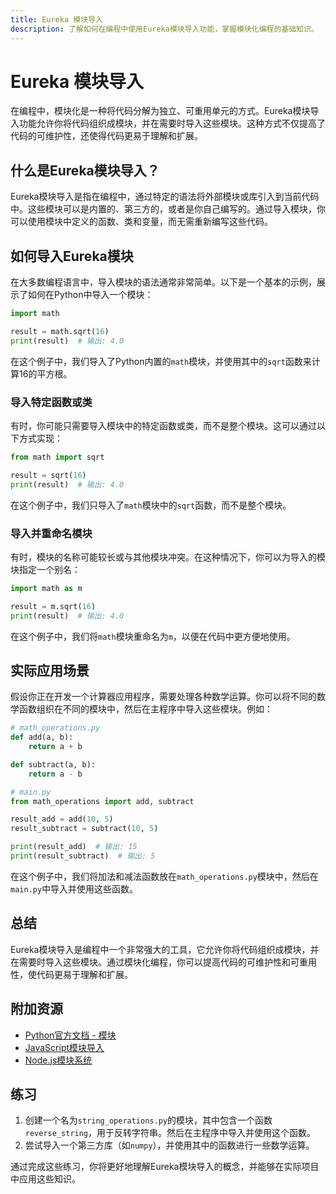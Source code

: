 ```yaml
---
title: Eureka 模块导入
description: 了解如何在编程中使用Eureka模块导入功能，掌握模块化编程的基础知识。
---
```


# Eureka 模块导入

在编程中，模块化是一种将代码分解为独立、可重用单元的方式。Eureka模块导入功能允许你将代码组织成模块，并在需要时导入这些模块。这种方式不仅提高了代码的可维护性，还使得代码更易于理解和扩展。

## 什么是Eureka模块导入？

Eureka模块导入是指在编程中，通过特定的语法将外部模块或库引入到当前代码中。这些模块可以是内置的、第三方的，或者是你自己编写的。通过导入模块，你可以使用模块中定义的函数、类和变量，而无需重新编写这些代码。

## 如何导入Eureka模块

在大多数编程语言中，导入模块的语法通常非常简单。以下是一个基本的示例，展示了如何在Python中导入一个模块：

```python
import math

result = math.sqrt(16)
print(result)  # 输出: 4.0
```

在这个例子中，我们导入了Python内置的`math`模块，并使用其中的`sqrt`函数来计算16的平方根。

### 导入特定函数或类

有时，你可能只需要导入模块中的特定函数或类，而不是整个模块。这可以通过以下方式实现：

```python
from math import sqrt

result = sqrt(16)
print(result)  # 输出: 4.0
```

在这个例子中，我们只导入了`math`模块中的`sqrt`函数，而不是整个模块。

### 导入并重命名模块

有时，模块的名称可能较长或与其他模块冲突。在这种情况下，你可以为导入的模块指定一个别名：

```python
import math as m

result = m.sqrt(16)
print(result)  # 输出: 4.0
```

在这个例子中，我们将`math`模块重命名为`m`，以便在代码中更方便地使用。

## 实际应用场景

假设你正在开发一个计算器应用程序，需要处理各种数学运算。你可以将不同的数学函数组织在不同的模块中，然后在主程序中导入这些模块。例如：

```python
# math_operations.py
def add(a, b):
    return a + b

def subtract(a, b):
    return a - b

# main.py
from math_operations import add, subtract

result_add = add(10, 5)
result_subtract = subtract(10, 5)

print(result_add)  # 输出: 15
print(result_subtract)  # 输出: 5
```

在这个例子中，我们将加法和减法函数放在`math_operations.py`模块中，然后在`main.py`中导入并使用这些函数。

## 总结

Eureka模块导入是编程中一个非常强大的工具，它允许你将代码组织成模块，并在需要时导入这些模块。通过模块化编程，你可以提高代码的可维护性和可重用性，使代码更易于理解和扩展。

## 附加资源

- [Python官方文档 - 模块](https://docs.python.org/3/tutorial/modules.html)
- [JavaScript模块导入](https://developer.mozilla.org/en-US/docs/Web/JavaScript/Guide/Modules)
- [Node.js模块系统](https://nodejs.org/api/modules.html)

## 练习

1. 创建一个名为`string_operations.py`的模块，其中包含一个函数`reverse_string`，用于反转字符串。然后在主程序中导入并使用这个函数。
2. 尝试导入一个第三方库（如`numpy`），并使用其中的函数进行一些数学运算。

通过完成这些练习，你将更好地理解Eureka模块导入的概念，并能够在实际项目中应用这些知识。